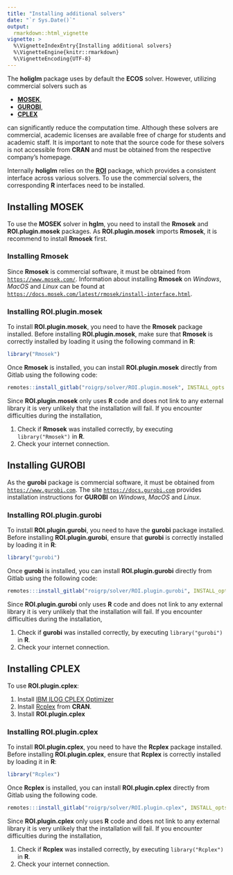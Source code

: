 ```yaml
---
title: "Installing additional solvers"
date: "`r Sys.Date()`"
output: 
  rmarkdown::html_vignette
vignette: >
  %\VignetteIndexEntry{Installing additional solvers}
  %\VignetteEngine{knitr::rmarkdown}
  %\VignetteEncoding{UTF-8}
---
```


The **holiglm** package uses by default the **ECOS** solver.
However, utilizing commercial solvers such as

- [**MOSEK**](https://www.mosek.com),
- [**GUROBI**](https://www.gurobi.com),
- [**CPLEX**](https://www.ibm.com/products/ilog-cplex-optimization-studio/cplex-optimizer)

can significantly reduce the computation time.
Although these solvers are commercial, academic licenses are available free of charge for students and academic staff.
It is important to note that the source code for these solvers is not accessible from **CRAN** and must be obtained from the respective company's homepage.

Internally **holiglm** relies on the [**ROI**](https://cran.r-project.org/package=ROI) package, which provides a consistent interface across various solvers.
To use the commercial solvers, the corresponding **R** interfaces need to be installed.

## Installing MOSEK
To use the **MOSEK** solver in **hglm**, you need to install the **Rmosek** and **ROI.plugin.mosek** packages.
As **ROI.plugin.mosek** imports **Rmosek**, it is recommend to install **Rmosek** first.


### Installing **Rmosek**
Since **Rmosek** is commercial software, it must be obtained from [`https://www.mosek.com/`](https://www.mosek.com/).
Information about installing **Rmosek** on *Windows*, *MacOS* and *Linux* can be found at [`https://docs.mosek.com/latest/rmosek/install-interface.html`](https://docs.mosek.com/latest/rmosek/install-interface.html).

### Installing **ROI.plugin.mosek**
To install **ROI.plugin.mosek**, you need to have the **Rmosek** package installed.
Before installing **ROI.plugin.mosek**, make sure that **Rmosek** is correctly installed by loading it using the following command in **R**:
```r
library("Rmosek")
```
Once **Rmosek** is installed, you can install **ROI.plugin.mosek** directly from Gitlab using the following code:
```r
remotes::install_gitlab("roigrp/solver/ROI.plugin.mosek", INSTALL_opts = "--no-multiarch")
```

Since **ROI.plugin.mosek** only uses **R** code and does not link to any external library it is very unlikely that the installation will fail.
If you encounter difficulties during the installation,

1. Check if **Rmosek** was installed correctly, by executing `library("Rmosek")` in **R**.
2. Check your internet connection.


## Installing GUROBI
As the **gurobi** package is commercial software, it must be obtained from [`https://www.gurobi.com`](https://www.gurobi.com/).
The site [`https://docs.gurobi.com`](https://docs.gurobi.com/) provides installation instructions for **GUROBI** on *Windows*, *MacOS* and *Linux*.

### Installing **ROI.plugin.gurobi**
To install **ROI.plugin.gurobi**, you need to have the **gurobi** package installed.
Before installing **ROI.plugin.gurobi**, ensure that **gurobi** is correctly installed by loading it in **R**:
```r
library("gurobi")
```
Once **gurobi** is installed, you can install **ROI.plugin.gurobi** directly from Gitlab using the following code:
```r
remotes:::install_gitlab("roigrp/solver/ROI.plugin.gurobi", INSTALL_opts = "--no-multiarch")
```

Since **ROI.plugin.gurobi** only uses **R** code and does not link to any external library it is very unlikely that the installation will fail.
If you encounter difficulties during the installation,

1. Check if **gurobi** was installed correctly, by executing `library("gurobi")` in **R**.
2. Check your internet connection.


## Installing CPLEX
To use **ROI.plugin.cplex**:

1. Install [IBM ILOG CPLEX Optimizer](https://www.ibm.com/products/ilog-cplex-optimization-studio/cplex-optimizer)
2. Install [Rcplex](https://cran.r-project.org/package=Rcplex) from **CRAN**.
3. Install **ROI.plugin.cplex**

### Installing **ROI.plugin.cplex**
To install **ROI.plugin.cplex**, you need to have the **Rcplex** package installed. 
Before installing **ROI.plugin.cplex**, ensure that **Rcplex** is correctly installed by loading it in **R**:
```r
library("Rcplex")
```
Once **Rcplex** is installed, you can install **ROI.plugin.cplex** directly from Gitlab using the following code.
```r
remotes:::install_gitlab("roigrp/solver/ROI.plugin.cplex", INSTALL_opts = "--no-multiarch")
```

Since **ROI.plugin.cplex** only uses **R** code and does not link to any external library it is very unlikely that the installation will fail.
If you encounter difficulties during the installation,

1. Check if **Rcplex** was installed correctly, by executing `library("Rcplex")` in **R**.
2. Check your internet connection.
